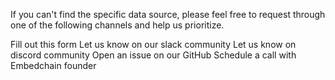 <p>If you can't find the specific data source, please feel free to request through one of the following channels and help us prioritize.</p>

<CardGroup cols={2}>
  <Card title="Google Form" icon="file" href="https://forms.gle/NDRCKsRpUHsz2Wcm8" color="#7387d0">
    Fill out this form
  </Card>
  <Card title="Slack" icon="slack" href="https://embedchain.ai/slack" color="#4A154B">
    Let us know on our slack community
  </Card>
  <Card title="Discord" icon="discord" href="https://discord.gg/6PzXDgEjG5" color="#7289DA">
    Let us know on discord community
  </Card>
  <Card title="GitHub" icon="github" href="https://github.com/embedchain/embedchain/issues/new?assignees=&labels=&projects=&template=feature_request.yml" color="#181717">
  Open an issue on our GitHub
  </Card>
  <Card title="Schedule a call" icon="calendar" href="https://cal.com/taranjeetio/ec">
  Schedule a call with Embedchain founder
  </Card>
</CardGroup>
